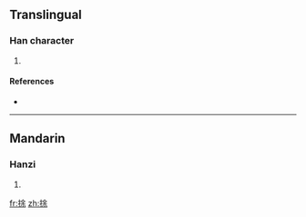 ==Translingual==

===Han character===
{{Han char|rn=64|rad=手|as=07|sn=10|four=5809<sub>1</sub>|canj=手人一木 (QOMD)}}

# {{defn|Han|sort=手07}}

====References====
* {{Han ref|kx=0433.110|dkj=12135|dj=0782.220|hdz=31884.190|uh=6348|ud=25416|bh=D1CC|bd=53708}}

----

==Mandarin==

===Hanzi===
{{cmn-hanzi|pin=[[tú]] ([[tu2]])|wg=t'u<sup>2</sup>}}

# {{defn|Mandarin|sort=手07}}

[[fr:捈]]
[[zh:捈]]